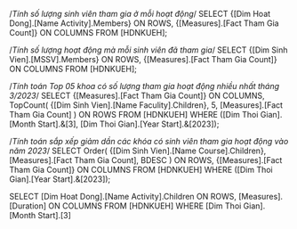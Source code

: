 ﻿/*Tính số lượng sinh viên tham gia ở mỗi hoạt động*/
SELECT {[Dim Hoat Dong].[Name Activity].Members} ON ROWS,
       {[Measures].[Fact Tham Gia Count]} ON COLUMNS
FROM [HDNKUEH];

/*Tính số lượng hoạt động mà mỗi sinh viên đã tham gia*/
SELECT {[Dim Sinh Vien].[MSSV].Members} ON ROWS,
       {[Measures].[Fact Tham Gia Count]} ON COLUMNS
FROM [HDNKUEH];

/*Tính toán Top 05 khoa có số lượng tham gia hoạt động nhiều nhất tháng 3/2023*/
SELECT {[Measures].[Fact Tham Gia Count]} ON COLUMNS,
       TopCount(
           {[Dim Sinh Vien].[Name Faculity].Children},
           5,
           [Measures].[Fact Tham Gia Count]
       ) ON ROWS
FROM [HDNKUEH]
WHERE ([Dim Thoi Gian].[Month Start].&[3], [Dim Thoi Gian].[Year Start].&[2023]);

/*Tính toán sắp xếp giảm dần các khóa có sinh viên tham gia hoạt động vào năm 2023*/
SELECT Order(
           {[Dim Sinh Vien].[Name Course].Children},
           [Measures].[Fact Tham Gia Count], 
           BDESC
       ) ON ROWS,
       {[Measures].[Fact Tham Gia Count]} ON COLUMNS
FROM [HDNKUEH]
WHERE ([Dim Thoi Gian].[Year Start].&[2023]);


SELECT [Dim Hoat Dong].[Name Activity].Children ON ROWS,
		[Measures].[Duration] ON COLUMNS
FROM [HDNKUEH]
WHERE [Dim Thoi Gian].[Month Start].[3]